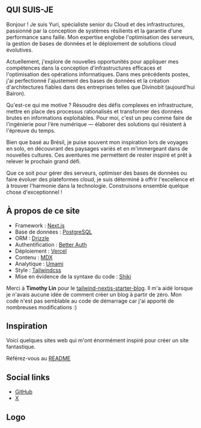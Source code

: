 ---
---

## QUI SUIS-JE

Bonjour ! Je suis Yuri, spécialiste senior du Cloud et des infrastructures, passionné par la conception de systèmes résilients et la garantie d'une performance sans faille. Mon expertise englobe l'optimisation des serveurs, la gestion de bases de données et le déploiement de solutions cloud évolutives.

Actuellement, j'explore de nouvelles opportunités pour appliquer mes compétences dans la conception d'infrastructures efficaces et l'optimisation des opérations informatiques. Dans mes précédents postes, j'ai perfectionné l'ajustement des bases de données et la création d'architectures fiables dans des entreprises telles que Divinobit (aujourd'hui Bairon).

Qu'est-ce qui me motive ? Résoudre des défis complexes en infrastructure, mettre en place des processus rationalisés et transformer des données brutes en informations exploitables. Pour moi, c'est un peu comme faire de l'ingénierie pour l'ère numérique — élaborer des solutions qui résistent à l'épreuve du temps.

Bien que basé au Brésil, je puise souvent mon inspiration lors de voyages en solo, en découvrant des paysages variés et en m'immergeant dans de nouvelles cultures. Ces aventures me permettent de rester inspiré et prêt à relever le prochain grand défi.

Que ce soit pour gérer des serveurs, optimiser des bases de données ou faire évoluer des plateformes cloud, je suis déterminé à offrir l'excellence et à trouver l'harmonie dans la technologie. Construisons ensemble quelque chose d'exceptionnel !

## À propos de ce site

- Framework : [Next.js](https://nextjs.org/)
- Base de données : [PostgreSQL](https://www.postgresql.org/)
- ORM : [Drizzle](https://orm.drizzle.team/)
- Authentification : [Better Auth](https://www.better-auth.com/)
- Déploiement : [Vercel](https://vercel.com)
- Contenu : [MDX](https://mdxjs.com/)
- Analytique : [Umami](https://github.com/umami-software/umami)
- Style : [Tailwindcss](https://tailwindcss.com)
- Mise en évidence de la syntaxe du code : [Shiki](https://github.com/shikijs/shiki)

Merci à **Timothy Lin** pour le [tailwind-nextjs-starter-blog](https://github.com/timlrx/tailwind-nextjs-starter-blog). Il m'a aidé lorsque je n'avais aucune idée de comment créer un blog à partir de zéro. Mon code n'est pas semblable au code de démarrage car j'ai apporté de nombreuses modifications :)

## Inspiration

Voici quelques sites web qui m'ont énormément inspiré pour créer un site fantastique.

Référez-vous au [README](https://github.com/isyuricunha/website?tab=readme-ov-file#credits)

## Social links

- [GitHub](https://github.com/isyuricunha)
- [X](https://x.com/isyuricunha)

## Logo

<Logo />

